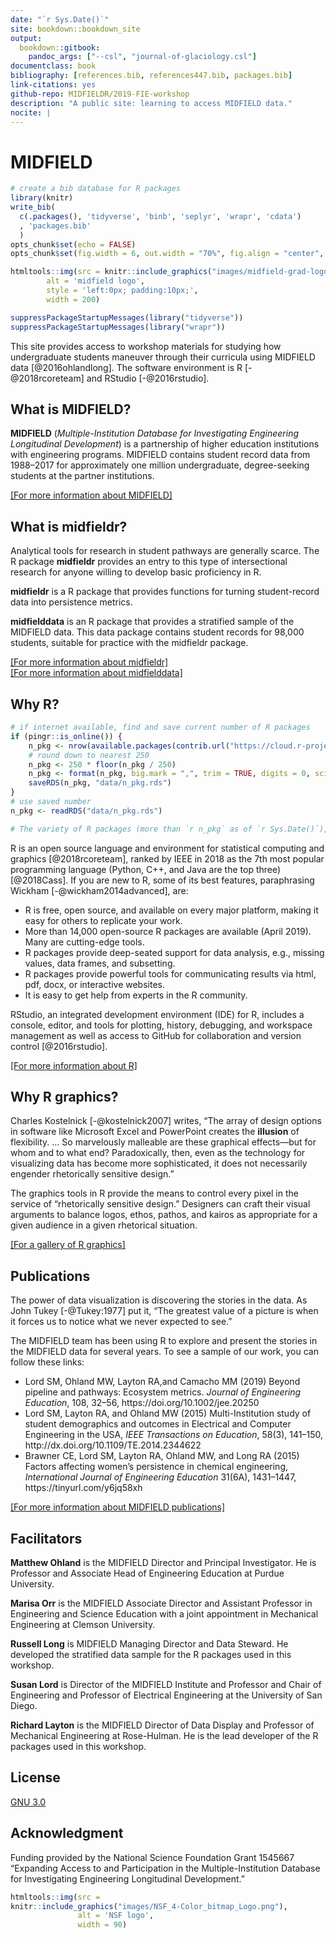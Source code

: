```yaml
--- 
date: "`r Sys.Date()`"
site: bookdown::bookdown_site
output: 
  bookdown::gitbook:
    pandoc_args: ["--csl", "journal-of-glaciology.csl"]
documentclass: book
bibliography: [references.bib, references447.bib, packages.bib]
link-citations: yes
github-repo: MIDFIELDR/2019-FIE-workshop
description: "A public site: learning to access MIDFIELD data."
nocite: | 
---
```


# MIDFIELD{- #midfield-workshops}

```r
# create a bib database for R packages
library(knitr)
write_bib(
  c(.packages(), 'tidyverse', 'binb', 'seplyr', 'wrapr', 'cdata')
  , 'packages.bib'
  )
opts_chunk$set(echo = FALSE)
opts_chunk$set(fig.width = 6, out.width = "70%", fig.align = "center", fig.asp = 0.618, comment = "#>")
```

```r
htmltools::img(src = knitr::include_graphics("images/midfield-grad-logo.png"), 
        alt = 'midfield logo', 
        style = 'left:0px; padding:10px;',
        width = 200)
```

```r
suppressPackageStartupMessages(library("tidyverse"))
suppressPackageStartupMessages(library("wrapr"))
```


This site provides access to workshop materials for studying how undergraduate students maneuver through their curricula using MIDFIELD data  [@2016ohlandlong]. The software environment is R [-@2018rcoreteam] and RStudio [-@2016rstudio]. 

## What is MIDFIELD? {-}

**MIDFIELD** (*Multiple-Institution Database for Investigating Engineering Longitudinal Development*) is a partnership of higher education institutions with engineering programs. MIDFIELD contains student record data from 1988--2017 for approximately one million undergraduate, degree-seeking students at the partner institutions.

[[For more information about MIDFIELD]](https://engineering.purdue.edu/MIDFIELD){target="_blank"}



## What is midfieldr? {-}

Analytical tools for research in student pathways are generally scarce. The R package **midfieldr** provides an entry to this type of intersectional research for anyone willing to develop basic proficiency in R. 

**midfieldr** is a R package that provides functions for turning student-record data into persistence metrics. 

**midfielddata** is an R package that provides a stratified sample of the MIDFIELD data. This data package contains student records for 98,000 students, suitable for practice with the midfieldr package. 


[[For more information about midfieldr]](https://midfieldr.github.io/midfieldr/){target="_blank"}    
[[For more information about midfielddata]](https://midfieldr.github.io/midfielddata/){target="_blank"}    





## Why R? {-}

```r
# if internet available, find and save current number of R packages
if (pingr::is_online()) {
	n_pkg <- nrow(available.packages(contrib.url("https://cloud.r-project.org/")))
	# round down to nearest 250
	n_pkg <- 250 * floor(n_pkg / 250)
	n_pkg <- format(n_pkg, big.mark = ",", trim = TRUE, digits = 0, scientific = FALSE)
	saveRDS(n_pkg, "data/n_pkg.rds")
}
# use saved number 
n_pkg <- readRDS("data/n_pkg.rds")

# The variety of R packages (more than `r n_pkg` as of `r Sys.Date()`), many of them cutting edge tools.
```




R is an open source language and environment for statistical computing and graphics [@2018rcoreteam], ranked by IEEE in 2018 as the 7th most popular programming language (Python, C++, and Java are the top three) [@2018Cass]. If you are new to R, some of its best features, paraphrasing Wickham  [-@wickham2014advanced], are: 


- R is free, open source, and available on every major platform, making it easy for others to replicate your work.
- More than 14,000 open-source R packages are available (April 2019). Many are cutting-edge tools. 
- R packages provide deep-seated support for data analysis, e.g., missing values, data frames, and subsetting.
- R packages provide powerful tools for communicating results via html, pdf, docx, or interactive websites.
- It is easy to get help from experts in the R community.


RStudio, an integrated development environment (IDE) for R, includes a console, editor, and tools for plotting, history, debugging, and workspace management as well as access to GitHub for collaboration and version control  [@2016rstudio]. 



[[For more information about R]](https://www.r-project.org/)     


## Why R graphics? {-}

Charles Kostelnick [-@kostelnick2007] writes, "The array of design options in software like Microsoft Excel and PowerPoint creates the **illusion** of flexibility. ... So marvelously malleable are these graphical effects---but for whom and to what end? Paradoxically, then, even as the technology for visualizing data has become more sophisticated, it does not necessarily engender rhetorically sensitive design."

The graphics tools in R provide the means to control every pixel in the service of "rhetorically sensitive design." Designers can craft their visual arguments to balance  logos, ethos, pathos, and kairos as appropriate for a given audience in a given rhetorical situation. 

[[For a gallery of R graphics]](https://www.r-graph-gallery.com/){target="_blank"}      






## Publications {- #publications} 

The power of data visualization is discovering the stories in the data. As John Tukey [-@Tukey:1977] put it, "The greatest value of a picture is when it forces us to notice what we never expected to see." 

The MIDFIELD team has been using R to explore and present the stories in the MIDFIELD data for several years. To see a sample of our work, you can follow these links: 

- Lord SM, Ohland MW, Layton RA,and Camacho MM (2019) Beyond pipeline and pathways: Ecosystem metrics. *Journal of Engineering Education*, 108, 32--56,  https://doi.org/10.1002/jee.20250 
- Lord SM, Layton RA, and Ohland MW (2015) Multi-Institution study of student demographics and outcomes in Electrical and Computer Engineering in the USA, *IEEE Transactions on Education*, 58(3), 141--150,  http://dx.doi.org/10.1109/TE.2014.2344622  
- Brawner CE, Lord SM,  Layton RA, Ohland MW, and Long RA (2015) Factors affecting women's persistence in chemical engineering, *International Journal of Engineering Education* 31(6A), 1431--1447, https://tinyurl.com/y6jq58xh  


[[For more information about MIDFIELD publications]](https://engineering.purdue.edu/MIDFIELD/papers_presentations.html){target="_blank"}    





## Facilitators {-}

**Matthew Ohland** is the MIDFIELD Director and Principal Investigator. He is Professor and Associate Head of Engineering Education at Purdue University.

**Marisa Orr** is the MIDFIELD Associate Director and Assistant Professor in Engineering and Science Education with a joint appointment in Mechanical Engineering at Clemson University. 

**Russell Long** is MIDFIELD Managing Director and Data Steward. He developed the stratified data sample for the R packages used in this workshop.

**Susan Lord** is Director of the MIDFIELD Institute and Professor and Chair of Engineering and Professor of Electrical Engineering at the University of San Diego.

**Richard Layton** is the MIDFIELD Director of Data Display and Professor of Mechanical Engineering at Rose-Hulman. He is the lead developer of the R packages used in this workshop.

















## License {-}

[GNU 3.0](LICENSE) 



## Acknowledgment {-}

Funding provided by the National Science Foundation Grant 1545667 "Expanding Access to and Participation in the Multiple-Institution Database for Investigating Engineering Longitudinal Development." 

```r
htmltools::img(src = 
knitr::include_graphics("images/NSF_4-Color_bitmap_Logo.png"), 
               alt = 'NSF logo', 
               width = 90)
```
